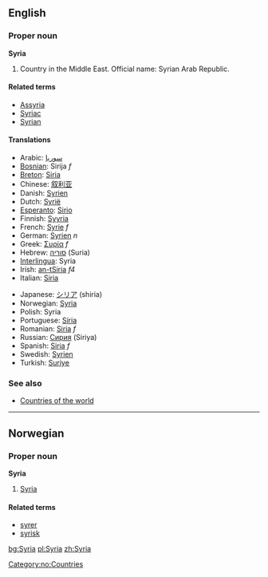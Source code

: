 ==English==

===Proper noun===
'''Syria'''

# Country in the Middle East. Official name: Syrian Arab Republic.

====Related terms====
*[[Assyria]]
*[[Syriac]]<!-- capitalised? -->
*[[Syrian]]

====Translations====
{{top}}
*Arabic: [[سوريا]]
*[[Bosnian]]: Sirija ''f''
*[[Breton]]: [[Siria]]
*Chinese: [[叙利亚]]
*Danish: [[Syrien]]
*Dutch: [[Syrië]]
*[[Esperanto]]: [[Sirio]]
*Finnish: [[Syyria]]
*French: [[Syrie]] ''f''
*German: [[Syrien]] ''n''
*Greek: [[Συρία]] ''f''
*Hebrew: [[סוריה]] (Suria)
*[[Interlingua]]: Syria
*Irish: [[an-tSiria]] ''f4''
*Italian: [[Siria]]
{{mid}}
*Japanese: [[シリア]] (shiria)
*Norwegian: [[#Norwegian|Syria]]
*Polish: Syria
*Portuguese: [[Síria]]
*Romanian: [[Siria]] ''f''
*Russian: [[Сирия]] (Siriya)
*Spanish: [[Siria]] ''f''
*Swedish: [[Syrien]]
*Turkish: [[Suriye]]
{{bottom}}

===See also===
*[[Countries of the world]]

----
==Norwegian==
===Proper noun===
[[Category:no:Countries]]
'''Syria'''
#[[#English|Syria]]
====Related terms====
*[[syrer]]
*[[syrisk]]
[[bg:Syria]]
[[pl:Syria]]
[[zh:Syria]]